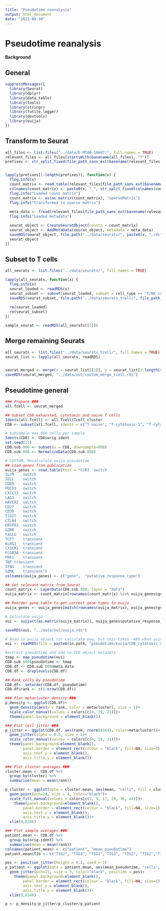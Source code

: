 ```yaml
---
title: "Pseudotime reanalysis"
output: html_document
date: "2023-08-30"
---
```


# Pseudotime reanalysis  
**Background**




## General  
```r
suppressMessages({
  library(Seurat)
  library(dplyr)
  library(data.table)
  library(tools)
  library(stringr)
  library(futile.logger)
  library(devtools)
  library(ouija)
})
```



## Transform to Seurat  
```r
all_files <- list.files("../data/E-MTAB-10607/", full.names = TRUE)
relevant_files <- all_files[startsWith(basename(all_files), "T")]
prefixes <- str_split_fixed(file_path_sans_ext(basename(relevant_files)), "_", 2)[, 1] %>% unique()


lapply(prefixes[1:length(prefixes)], function(x) {
  flog.info(x)
  count_matrix <- read.table(relevant_files[file_path_sans_ext(basename(relevant_files)) %like% paste0(x, "_singlecell_count_matrix")], row.names = 1)
  colnames(count_matrix) <- paste0(x, "_", str_split_fixed(colnames(count_matrix), "\\.", 2)[, 1])
  flog.info("Loaded count matrix")
  count_matrix <- as(as.matrix(count_matrix), "sparseMatrix")
  flog.info("Transformed to sparse matrix")
  
  meta_data <- fread(relevant_files[file_path_sans_ext(basename(relevant_files)) %like% paste0(x, "_complete_singlecell_metadata")]) %>% data.frame(row.names = 1)
  flog.info("Loaded metadata")

  seurat_object <- CreateSeuratObject(counts = count_matrix)
  seurat_object <- AddMetaData(seurat_object, metadata = meta_data)
  saveRDS(seurat_object, file.path("../data/seurats/", paste0(x, ".rds")))
  seurat_object
})


```

## Subset to T cells  
```r
all_seurats <- list.files("../data/seurats/", full.names = TRUE)

lapply(all_seurats, function(x) {
  flog.info(x)
  seurat_loaded <- readRDS(x)
  seurat_subset <- subset(seurat_loaded, subset = cell_type == "T/NK cell")
  saveRDS(seurat_subset, file.path("../data/seurats_tcell/", file_path_sans_ext(basename(x))))
  
  rm(seurat_loaded)
  rm(seurat_subset)
})

sample_seurat <- readRDS(all_seurats[[1]])
```


## Merge remaining Seurats  
```r
all_seurats <- list.files("../data/seurats_tcell/", full.names = TRUE)
seurat_list <- lapply(all_seurats, readRDS)


seurat_merged <- merge(x = seurat_list[[1]], y = seurat_list[2:length(seurat_list)])
saveRDS(seurat_merged, "../data/out/custom_merge_tcell.rds")
```


## Pseudotime general

```r
### Prepare ###
all.Tcell <- seurat_merged

## Subset CD8_exhausted, cytotoxic and naive T cells
Idents(all.Tcell) <- all.Tcell$Tcell_cluster
CD8 <- subset(all.Tcell, idents = c("T-naive", "T-cytotoxic-1", "T-cytotoxic-2","T-cytotoxic-3","T-cytotoxic-4", "T-CD8-exhausted"))

# Subsample max 800 cells per sample
Idents(CD8) <- CD8$orig.ident
set.seed(11)
CD8.sub.800 <- subset(x = CD8, downsample=800)
CD8.sub.800 <- NormalizeData(CD8.sub.800)

# CUSTOM: Recalculate ouija pseudotime
## Load genes from publication
ouija_genes <- read.table(text = "CCR7	switch
IL7R	switch
SELL	switch
CD69	switch
PDCD1	switch
CXCL13	switch
LAG3	switch
HAVCR2	switch
CD27	switch
CD38	switch
TIGIT	switch
CTLA4	switch
ENTPD1	switch
GZMB	switch
FASLG	switch
TCF7	transient
KLRG1	transient
CX3CR1	transient
FCGR3A	transient
PRF1	transient
TNF	transient
IFNG	transient
GZMK	transient")
colnames(ouija_genes) <- c("gene",	"putative_response_type")

## Get relevant matrix from Seurat
count_matrix <- LayerData(CD8.sub.800, layer = "data")
ouija_matrix <- count_matrix[rownames(count_matrix) %in% ouija_genes$gene, ]

## Reorder gene table to get correct gene types to ouija
ouija_genes <- ouija_genes[match(rownames(ouija_matrix), ouija_genes$gene), ]

# Calculate ouija
oui <- ouija(t(as.matrix(ouija_matrix)), ouija_genes$putative_response_type, iter = 6000) 

saveRDS(oui, "../data/out/ouija.rds")

# Read in ouija object (or calculate new, but this takes ~48h when using 6000 iterations)
oui <- readRDS(file = paste0(in.path, "pseudotime/ouija/CD8_cytotoxic_new_sub800_6000iter/ouija_CD8_sub800each_6000iter_new.rds"))

#extract pseudotime and add to CD8 object metadata
tmap <- map_pseudotime(oui)
CD8.sub.800$pseudotime <- tmap
CD8.df <- CD8.sub.800@meta.data
CD8.df <- droplevels(CD8.df)

## Rank cells by pseudotime
CD8.df<- setorder(CD8.df, pseudotime)
CD8.df$rank <- c(1:nrow(CD8.df))

### Plot metacluster density ###
p_density <- ggplot(CD8.df)+
  geom_density(aes(x = rank, color = metacluster), size = 1)+
  scale_color_manual(values = colors[c(4, 19, 31)])+
  theme(panel.background = element_blank())

### Plot cell jitter ###
p_jitter <- ggplot(CD8.df, aes(rank, rnorm(8364), color=metacluster))+
  geom_jitter(alpha = 0.5, size = 1)+
  scale_color_manual(values = colors[c(4, 19, 31)])+
  theme(panel.background=element_blank(), 
        panel.border = element_rect(colour = "black", fill=NA, size=1),
        axis.text.y = element_blank(),
        axis.title.y = element_blank())

### Plot cluster averages ###
cluster.mean <- CD8.df %>% 
  group_by(cluster) %>% 
  summarise(mean = mean(rank))

p_cluster <- ggplot(data = cluster.mean, aes(mean, "cells", fill = cluster))+
  geom_point(pch=24, size = 4, color="black")+
  scale_fill_manual(values = colors[c(3, 9, 17, 28, 36, 44)])+
    theme(panel.background=element_blank(), 
        panel.border = element_rect(colour = "black", fill=NA, size=1),
        axis.text.y = element_blank(),
        axis.title.y = element_blank())+
  xlim(0,8346)

### Plot sample averages ###
patient.mean <- CD8.df %>% 
  group_by(orig.ident) %>% 
  summarise(mean = mean(rank))
colnames(patient.mean) <- c("patient", "mean_pseudotime")
patient.mean$TIG <- c("TIG2", "TIG3", "TIG3","TIG3", "TIG2", "TIG2","TIG2","TIG2","TIG2","TIG3","TIG3","TIG3","TIG3","TIG2")

pos <- position_jitter(height = 0.2, seed = 1)
p_patient <- ggplot(data = patient.mean, aes(mean_pseudotime, "cells", fill = TIG))+
  geom_jitter(pch=21, size = 3, color="black", position = pos)+
    theme(panel.background=element_blank(), 
        panel.border = element_rect(colour = "black", fill=NA, size=1),
        axis.text.y = element_blank(),
        axis.title.y = element_blank())+
  xlim(0,8346)

p <- p_density/p_jitter/p_cluster/p_patient
  
```
